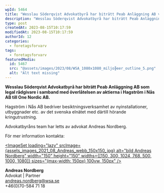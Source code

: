```yaml
---
wpId: 5464
title: "Wesslau Söderqvist Advokatbyrå har biträtt Peab Anläggning AB vid överlåtelse av aktierna i Hagström i Nås AB"
description: "Wesslau Söderqvist Advokatbyrå har biträtt Peab Anläggning AB som legal rådgivare i samband med överlåtelsen av aktierna i Hagström i Nås AB till One Nordic AB. Hagström i Nås AB&hellip;"
type: post
createdAt: 2023-08-15T10:17:59
modifiedAt: 2023-08-15T10:17:59
authorId: 12
categories:
  - foretagsforvarv
tags:
  - foretagsforvarv
featuredMedia:
  id: 5467
  src: "@assets/images/2023/08/WSA_1080x1080_miljo╠eer_outline_5.png"
  alt: "Alt text missing"
---
```




**Wesslau Söderqvist Advokatbyrå har biträtt Peab Anläggning AB som legal rådgivare i samband med överlåtelsen av aktierna i Hagström i Nås AB till One Nordic AB.**

Hagström i Nås AB bedriver besiktningsverksamhet av nyinstallationer, utbyggnader etc. av det svenska elnätet med därtill hörande kringutrustning.

Advokatbyråns team har letts av advokat Andreas Nordberg.

För mer information kontakta:

[<ImageSet loading="lazy" srcImage={assets_images_2021_08_Andreas_webb_150x150_jpg} alt="bild Andreas Nordberg" width="150" height="150" widths={[150, 300, 1024, 768, 500, 1000, 1080]} sizes="(max-width: 150px) 100vw, 150px" />](https://www.wsa.se/wsa-har-bitratt-saljaren-vid-overlatelsen-av-porsche-center-umea-till-hedin-performance-cars-ab/andreas-webb/)

**Andreas Nordberg**  
Advokat | Partner  
[andreas.nordberg@wsa.se](mailto:andreas.nordberg@wsa.se)  
+46(0)70-584 71 18
